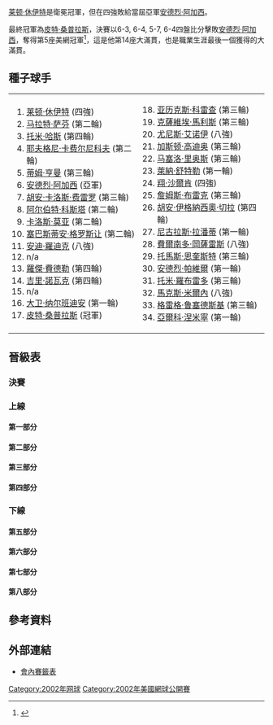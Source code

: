 {{noteTA
|G1=Tennis
|1=zh-hans:轮;zh-hant:圈
|2=zh-hans:半区;zh-hant:半部;
|3=zh-hans:半决赛;zh-hk:準決賽;zh-tw:四強;
|4=zh-hans:半準决赛;zh-hk:半準決賽;zh-tw:八強;
}}

{{GrandSlamEvents|2002|美國網球公開賽|
 | defchamp = {{flagicon|AUS}} [[莱顿·休伊特|莱顿·休伊特]]
 | champ = {{flagicon|USA}} [[皮特·桑普拉斯|皮特·桑普拉斯]]
 | runner = {{flagicon|USA}} [[安德烈·阿加西|安德烈·阿加西]]
 | score = 6–3, 6–4, 5–7, 6–4
}}

{{main|2002年美國網球公開賽}}

[[莱顿·休伊特|莱顿·休伊特]]是衛冕冠軍，但在四強敗給當屆亞軍[[安德烈·阿加西|安德烈·阿加西]]。

最終冠軍為[[皮特·桑普拉斯|皮特·桑普拉斯]]，決賽以6-3, 6-4, 5-7, 6-4四盤比分擊敗[[安德烈·阿加西|安德烈·阿加西]]，奪得第5座美網冠軍<ref>{{Cite web |url=http://www.nytimes.com/2002/09/09/sports/sports-of-the-times-sampras-wins-in-a-duel-fit-for-new-york.html |title=Sports of The Times; Sampras Wins in a Duel Fit for New York - The New York Times<!-- 机器人生成的标题 --> |accessdate=2010-02-09 |archive-date=2015-05-27 |archive-url=https://web.archive.org/web/20150527204824/http://www.nytimes.com/2002/09/09/sports/sports-of-the-times-sampras-wins-in-a-duel-fit-for-new-york.html |dead-url=no }}</ref>，這是他第14座大滿貫，也是職業生涯最後一個獲得的大滿貫。
		
==種子球手==
{|
|valign=top|
<ol>
<li> {{flagicon|AUS}} [[莱顿·休伊特|莱顿·休伊特]] (四強)</li>
<li> {{flagicon|RUS}} [[马拉特·萨芬|马拉特·萨芬]] (第二輪)</li>
<li> {{flagicon|DEU}} [[托米·哈斯|托米·哈斯]] (第四輪)</li>
<li> {{flagicon|RUS}} [[耶夫格尼·卡费尔尼科夫|耶夫格尼·卡费尔尼科夫]] (第二輪)</li>
<li> {{flagicon|GBR}} [[蒂姆·亨曼|蒂姆·亨曼]] (第三輪)</li>
<li> {{flagicon|USA}} [[安德烈·阿加西|安德烈·阿加西]] (亞軍)</li>
<li> {{flagicon|ESP}} [[胡安·卡洛斯·费雷罗|胡安·卡洛斯·费雷罗]] (第三輪)</li>
<li> {{flagicon|ESP}} [[阿尔伯特·科斯塔|阿尔伯特·科斯塔]] (第二輪)</li>
<li> {{flagicon|ESP}} [[卡洛斯·莫亚|卡洛斯·莫亚]] (第二輪)</li>
<li> {{flagicon|FRA}} [[塞巴斯蒂安·格罗斯让|塞巴斯蒂安·格罗斯让]] (第二輪)</li>
<li> {{flagicon|USA}} [[安迪·羅迪克|安迪·羅迪克]] (八強)</li>
<li> n/a </li>
<li> {{flagicon|CHE}} [[羅傑·費德勒|羅傑·費德勒]] (第四輪)</li>
<li> {{flagicon|CZE}} [[吉里·諾瓦克|吉里·諾瓦克]] (第四輪)</li>
<li> n/a </li>
<li> {{flagicon|ARG}} [[大卫·纳尔班迪安|大卫·纳尔班迪安]] (第一輪)</li>
<li> {{flagicon|USA}} [[皮特·桑普拉斯|皮特·桑普拉斯]] (冠軍)</li>
</ol>
|valign=top|
<ol start=18>
<li> {{flagicon|ESP}} [[亚历克斯·科雷查|亚历克斯·科雷查]] (第三輪)</li>
<li> {{flagicon|BEL}} [[克薩維埃·馬利斯|克薩維埃·馬利斯]] (第三輪)</li>
<li> {{flagicon|MAR}} [[尤尼斯·艾诺伊|尤尼斯·艾诺伊]] (八強)</li>
<li> {{flagicon|ARG}} [[加斯顿·高迪奥|加斯顿·高迪奥]] (第三輪)</li>
<li> {{flagicon|CHL}} [[马塞洛·里奥斯|马塞洛·里奥斯]] (第三輪)</li>
<li> {{flagicon|DEU}} [[萊納·舒特勒|萊納·舒特勒]] (第一輪)</li>
<li> {{flagicon|NLD}} [[翔·沙爾肯|翔·沙爾肯]] (四強)</li>
<li> {{flagicon|USA}} [[詹姆斯·布雷克|詹姆斯·布雷克]] (第三輪)</li>
<li> {{flagicon|ARG}} [[胡安·伊格納西奧·切拉|胡安·伊格納西奧·切拉]] (第四輪)</li>
<li> {{flagicon|ECU}} [[尼古拉斯·拉潘蒂|尼古拉斯·拉潘蒂]] (第一輪)</li>
<li> {{flagicon|CHL}} [[費爾南多·岡薩雷斯|費爾南多·岡薩雷斯]] (八強)</li>
<li> {{flagicon|SWE}} [[托馬斯·恩奎斯特|托馬斯·恩奎斯特]] (第三輪)</li>
<li> {{flagicon|ROU}} [[安德烈·帕維爾|安德烈·帕維爾]] (第一輪)</li>
<li> {{flagicon|ESP}} [[托米·羅布雷多|托米·羅布雷多]] (第三輪)</li>
<li> {{flagicon|BLR}} [[馬克斯·米爾內|馬克斯·米爾內]] (八強)</li>
<li> {{flagicon|GBR}} [[格雷格·鲁塞德斯基|格雷格·鲁塞德斯基]] (第三輪)</li>
<li> {{flagicon|FIN}} [[亞爾科·涅米寧|亞爾科·涅米寧]] (第一輪)</li>
</ol>
|}

== 晉級表 ==
{{Draw key}}
=== 決賽 ===
{{8TeamBracket-Tennis5
| RD1=八強
| RD2=四強
| RD3=決賽
| team-width=160
| RD3-team1={{flagicon|USA}} [[安德烈·阿加西|阿加西]]
| RD3-seed1=6
| RD3-team2={{flagicon|USA}} '''[[皮特·桑普拉斯|桑普拉斯]]'''
| RD3-seed2=17
| RD3-score1-1=3
| RD3-score2-1='''6'''
| RD3-score1-2=4
| RD3-score2-2='''6'''
| RD3-score1-3='''7'''
| RD3-score2-3=5
| RD3-score1-4=4
| RD3-score2-4='''6'''
| RD2-team1={{flagicon|AUS}} [[莱顿·休伊特|休伊特]]
| RD2-seed1=1
| RD2-team2={{flagicon|USA}} '''[[安德烈·阿加西|阿加西]]'''
| RD2-seed2=6
| RD2-score1-1=4
| RD2-score2-1='''6'''
| RD2-score1-2=6<sup>5</sup>
| RD2-score2-2='''7<sup>7</sup>'''
| RD2-score1-3='''7<sup>7</sup>'''
| RD2-score2-3=6<sup>1</sup>
| RD2-score1-4=2
| RD2-score2-4='''6'''
| RD2-team3={{flagicon|USA}} '''[[皮特·桑普拉斯|桑普拉斯]]'''
| RD2-seed3=17
| RD2-team4={{flagicon|NLD}} [[翔·沙爾肯|沙爾肯]]
| RD2-seed4=24
| RD2-score3-1='''7<sup>8</sup>'''
| RD2-score4-1=6<sup>6</sup>
| RD2-score3-2='''7<sup>7</sup>'''
| RD2-score4-2=6<sup>4</sup>
| RD2-score3-3='''6'''
| RD2-score4-3=2
| RD1-team1={{flagicon|AUS}} '''[[莱顿·休伊特|休伊特]]'''
| RD1-seed1=1
| RD1-team2={{flagicon|MAR}} [[尤尼斯·艾诺伊|艾诺伊]]
| RD1-seed2=20
| RD1-score1-1='''6'''
| RD1-score2-1=1
| RD1-score1-2='''7<sup>8</sup>'''
| RD1-score2-2=6<sup>6</sup>
| RD1-score1-3=4
| RD1-score2-3='''6'''
| RD1-score1-4='''6'''
| RD1-score2-4=2
| RD1-team3={{flagicon|BLR}} [[馬克斯·米爾內|米爾內]]
| RD1-seed3=32
| RD1-team4={{flagicon|USA}} '''[[安德烈·阿加西|阿加西]]'''
| RD1-seed4=6
| RD1-score3-1='''7<sup>7</sup>'''
| RD1-score4-1=6<sup>5</sup>
| RD1-score3-2=3
| RD1-score4-2='''6'''
| RD1-score3-3=5
| RD1-score4-3='''7'''
| RD1-score3-4=3
| RD1-score4-4='''6'''
| RD1-team5={{flagicon|USA}} [[安迪·羅迪克|羅迪克]]
| RD1-seed5=11
| RD1-team6={{flagicon|USA}} '''[[皮特·桑普拉斯|桑普拉斯]]'''
| RD1-seed6=17
| RD1-score5-1=3
| RD1-score6-1='''6'''
| RD1-score5-2=2
| RD1-score6-2='''6'''
| RD1-score5-3=4
| RD1-score6-3='''6'''
| RD1-team7={{flagicon|CHL}} [[費爾南多·岡薩雷斯|岡薩雷斯]]
| RD1-seed7=28
| RD1-team8={{flagicon|NLD}} '''[[翔·沙爾肯|沙爾肯]]'''
| RD1-seed8=24
| RD1-score7-1='''7<sup>7</sup>'''
| RD1-score8-1=6<sup>5</sup>
| RD1-score7-2=3
| RD1-score8-2='''6'''
| RD1-score7-3=3
| RD1-score8-3='''6'''
| RD1-score7-4='''7<sup>7</sup>'''
| RD1-score8-4=6<sup>5</sup>
| RD1-score7-5=6<sup>2</sup>
| RD1-score8-5='''7<sup>7</sup>'''
}}
=== 上線 ===
==== 第一部分 ====
{{16TeamBracket-Compact-Tennis5
| RD1=第一輪
| RD2=第二輪
| RD3=第三輪
| RD4=第四輪
| RD4-team01={{flagicon|AUS}} '''[[莱顿·休伊特|休伊特]]'''
| RD4-seed01=1
| RD4-team02={{flagicon|CZE}} [[吉里·諾瓦克|諾瓦克]]
| RD4-seed02=14
| RD4-score01-1='''6'''
| RD4-score02-1=4
| RD4-score01-2='''6'''
| RD4-score02-2=2
| RD4-score01-3='''7'''
| RD4-score02-3=5
| RD3-team01={{flagicon|AUS}} '''[[莱顿·休伊特|休伊特]]'''
| RD3-seed01=1
| RD3-team02={{flagicon|USA}} [[詹姆斯·布雷克|布雷克]]
| RD3-seed02=25
| RD3-score01-1=6<sup>5</sup>
| RD3-score02-1='''7<sup>7</sup>'''
| RD3-score01-2='''6'''
| RD3-score02-2=3
| RD3-score01-3='''6'''
| RD3-score02-3=4
| RD3-score01-4=3
| RD3-score02-4='''6'''
| RD3-score01-5='''6'''
| RD3-score02-5=3
| RD3-team03={{flagicon|CHL}} [[马塞洛·里奥斯|里奥斯]]
| RD3-seed03=22
| RD3-team04={{flagicon|CZE}} '''[[吉里·諾瓦克|諾瓦克]]'''
| RD3-seed04=14
| RD3-score03-1=3
| RD3-score04-1='''6'''
| RD3-score03-2=3
| RD3-score04-2='''6'''
| RD3-score03-3=r
| RD2-team01={{flagicon|AUS}} '''[[莱顿·休伊特|休伊特]]'''
| RD2-seed01=1
| RD2-team02={{flagicon|ISR}} [[Noam_Okun|Okun]]
| RD2-seed02=Q
| RD2-score01-1='''7<sup>9</sup>'''
| RD2-score02-1=6<sup>7</sup>
| RD2-score01-2='''6'''
| RD2-score02-2=4
| RD2-score01-3='''6'''
| RD2-score02-3=1
| RD2-team03={{flagicon|RUS}} [[尼古莱·达维登科|达维登科]]
| RD2-seed03=
| RD2-team04={{flagicon|USA}} '''[[詹姆斯·布雷克|布雷克]]'''
| RD2-seed04=25
| RD2-score03-1=3
| RD2-score04-1='''6'''
| RD2-score03-2='''6'''
| RD2-score04-2=4
| RD2-score03-3=1
| RD2-score04-3='''6'''
| RD2-score03-4=3
| RD2-score04-4='''6'''
| RD2-team05={{flagicon|CHL}} '''[[马塞洛·里奥斯|里奥斯]]'''
| RD2-seed05=22
| RD2-team06={{flagicon|SWE}} [[羅賓·索德靈|索德靈]]
| RD2-seed06=Q
| RD2-score05-1='''6'''
| RD2-score06-1=4
| RD2-score05-2=3
| RD2-score06-2='''6'''
| RD2-score05-3='''6'''
| RD2-score06-3=3
| RD2-score05-4='''6'''
| RD2-score06-4=3
| RD2-team07={{flagicon|NLD}} [[John_van_Lottum|van Lottum]]
| RD2-seed07=Q
| RD2-team08={{flagicon|CZE}} '''[[吉里·諾瓦克|諾瓦克]]'''
| RD2-seed08=14
| RD2-score07-1=4
| RD2-score08-1='''6'''
| RD2-score07-2=6<sup>3</sup>
| RD2-score08-2='''7<sup>7</sup>'''
| RD2-score07-3=1
| RD2-score08-3='''6'''
| RD1-team01={{flagicon|AUS}} '''[[莱顿·休伊特|休伊特]]'''
| RD1-seed01=1
| RD1-team02={{flagicon|FRA}} [[Nicolas_Coutelot|Coutelot]]
| RD1-seed02=
| RD1-score01-1='''6'''
| RD1-score02-1=2
| RD1-score01-2='''6'''
| RD1-score02-2=3
| RD1-score01-3='''6'''
| RD1-score02-3=3
| RD1-team03={{flagicon|RUS}} [[伊戈爾·昆尼辛|昆尼辛]]
| RD1-seed03=Q
| RD1-team04={{flagicon|ISR}} '''[[Noam_Okun|Okun]]'''
| RD1-seed04=Q
| RD1-score03-1='''7<sup>7</sup>'''
| RD1-score04-1=6<sup>4</sup>
| RD1-score03-2=4
| RD1-score04-2='''6'''
| RD1-score03-3=4
| RD1-score04-3='''6'''
| RD1-score03-4=3
| RD1-score04-4='''6'''
| RD1-team05={{flagicon|RUS}} '''[[尼古莱·达维登科|达维登科]]'''
| RD1-seed05=
| RD1-team06={{flagicon|BGR}} [[Radoslav_Lukaev|Lukaev]]
| RD1-seed06=Q
| RD1-score05-1='''6'''
| RD1-score06-1=4
| RD1-score05-2=1
| RD1-score06-2='''6'''
| RD1-score05-3='''6'''
| RD1-score06-3=4
| RD1-score05-4='''6'''
| RD1-score06-4=4
| RD1-team07={{flagicon|USA}} [[Brian_Vahaly|Vahaly]]
| RD1-seed07=WC
| RD1-team08={{flagicon|USA}} '''[[詹姆斯·布雷克|布雷克]]'''
| RD1-seed08=25
| RD1-score07-1='''7<sup>7</sup>'''
| RD1-score08-1=6<sup>3</sup>
| RD1-score07-2=3
| RD1-score08-2='''6'''
| RD1-score07-3=3
| RD1-score08-3='''6'''
| RD1-score07-4=6<sup>5</sup>
| RD1-score08-4='''7<sup>7</sup>'''
| RD1-team09={{flagicon|CHL}} '''[[马塞洛·里奥斯|里奥斯]]'''
| RD1-seed09=22
| RD1-team10={{flagicon|SWE}} [[約納斯·比約克曼|比約克曼]]
| RD1-seed10=
| RD1-score09-1=1
| RD1-score10-1='''6'''
| RD1-score09-2='''6'''
| RD1-score10-2=2
| RD1-score09-3='''6'''
| RD1-score10-3=4
| RD1-score09-4='''6'''
| RD1-score10-4=1
| RD1-team11={{flagicon|DEU}} [[Lars_Burgsmüller|Burgsmüller]]
| RD1-seed11=LL
| RD1-team12={{flagicon|SWE}} '''[[羅賓·索德靈|索德靈]]'''
| RD1-seed12=Q
| RD1-score11-1=6<sup>7</sup>
| RD1-score12-1='''7<sup>9</sup>'''
| RD1-score11-2=0
| RD1-score12-2='''6'''
| RD1-score11-3=4
| RD1-score12-3='''6'''
| RD1-team13={{flagicon|PER}} [[路易斯·奧爾納|奧爾納]]
| RD1-seed13=
| RD1-team14={{flagicon|NLD}} '''[[John_van_Lottum|van Lottum]]'''
| RD1-seed14=Q
| RD1-score13-1=4
| RD1-score14-1='''6'''
| RD1-score13-2=6<sup>3</sup>
| RD1-score14-2='''7<sup>7</sup>'''
| RD1-score13-3='''6'''
| RD1-score14-3=4
| RD1-score13-4=4
| RD1-score14-4='''6'''
| RD1-team15={{flagicon|NLD}} [[理查德·克拉吉塞克|克拉吉塞克]]
| RD1-seed15=
| RD1-team16={{flagicon|CZE}} '''[[吉里·諾瓦克|諾瓦克]]'''
| RD1-seed16=14
| RD1-score15-1=1
| RD1-score16-1='''6'''
| RD1-score15-2=4
| RD1-score16-2='''5'''
| RD1-score15-3=r
}}

==== 第二部分 ====
{{16TeamBracket-Compact-Tennis5
| RD1=第一輪
| RD2=第二輪
| RD3=第三輪
| RD4=第四輪
| RD4-team01={{flagicon|MAR}} '''[[尤尼斯·艾诺伊|艾诺伊]]'''
| RD4-seed01=20
| RD4-team02={{flagicon|RSA}} [[韋恩·費雷拉|費雷拉]]
| RD4-seed02=
| RD4-score01-1=3
| RD4-score02-1='''6'''
| RD4-score01-2='''7'''
| RD4-score02-2=5
| RD4-score01-3='''7'''
| RD4-score02-3=5
| RD4-score01-4='''7<sup>7</sup>'''
| RD4-score02-4=6<sup>3</sup>
| RD3-team01={{flagicon|ESP}} [[Fernando_Vicente|Vicente]]
| RD3-seed01=
| RD3-team02={{flagicon|MAR}} '''[[尤尼斯·艾诺伊|艾诺伊]]'''
| RD3-seed02=20
| RD3-score01-1=2
| RD3-score02-1='''6'''
| RD3-score01-2='''6'''
| RD3-score02-2=2
| RD3-score01-3=1
| RD3-score02-3='''6'''
| RD3-score01-4=2
| RD3-score02-4='''6'''
| RD3-team03={{flagicon|ESP}} [[托米·羅布雷多|羅布雷多]]
| RD3-seed03=31
| RD3-team04={{flagicon|RSA}} '''[[韋恩·費雷拉|費雷拉]]'''
| RD3-seed04=
| RD3-score03-1=1
| RD3-score04-1='''6'''
| RD3-score03-2=2
| RD3-score04-2='''6'''
| RD3-score03-3=5
| RD3-score04-3='''7'''
| RD2-team01={{flagicon|ESP}} '''[[Fernando_Vicente|Vicente]]'''
| RD2-seed01=
| RD2-team02={{flagicon|USA}} [[马尔迪·菲什|菲什]]
| RD2-seed02=WC
| RD2-score01-1='''7'''
| RD2-score02-1=5
| RD2-score01-2='''7<sup>7</sup>'''
| RD2-score02-2=6<sup>4</sup>
| RD2-score01-3='''6'''
| RD2-score02-3=1
| RD2-team03={{flagicon|MAR}} [[希沙姆·阿拉齊|阿拉齊]]
| RD2-seed03=
| RD2-team04={{flagicon|MAR}} '''[[尤尼斯·艾诺伊|艾诺伊]]'''
| RD2-seed04=20
| RD2-score03-1=3
| RD2-score04-1='''6'''
| RD2-score03-2=4
| RD2-score04-2='''6'''
| RD2-score03-3=0
| RD2-score04-3='''2'''
| RD2-score03-4=r
| RD2-team05={{flagicon|ESP}} '''[[托米·羅布雷多|羅布雷多]]'''
| RD2-seed05=31
| RD2-team06={{flagicon|BRA}} [[費爾南多·梅利傑尼|梅利傑尼]]
| RD2-seed06=
| RD2-score05-1=4
| RD2-score06-1='''6'''
| RD2-score05-2='''6'''
| RD2-score06-2=3
| RD2-score05-3='''6'''
| RD2-score06-3=3
| RD2-score05-4=4
| RD2-score06-4='''6'''
| RD2-score05-5='''6'''
| RD2-score06-5=2
| RD2-team07={{flagicon|RSA}} '''[[韋恩·費雷拉|費雷拉]]'''
| RD2-seed07=
| RD2-team08={{flagicon|ESP}} [[阿尔伯特·科斯塔|科斯塔]]
| RD2-seed08=8
| RD2-score07-1=1
| RD2-score08-1='''6'''
| RD2-score07-2=6<sup>10</sup>
| RD2-score08-2='''7<sup>12</sup>'''
| RD2-score07-3='''6'''
| RD2-score08-3=4
| RD2-score07-4='''7'''
| RD2-score08-4=5
| RD2-score07-5='''6'''
| RD2-score08-5=4
| RD1-team01={{flagicon|FIN}} [[亞爾科·涅米寧|涅米寧]]
| RD1-seed01=34
| RD1-team02={{flagicon|ESP}} '''[[Fernando_Vicente|Vicente]]'''
| RD1-seed02=
| RD1-score01-1='''6'''
| RD1-score02-1=1
| RD1-score01-2=3
| RD1-score02-2='''6'''
| RD1-score01-3=0
| RD1-score02-3='''6'''
| RD1-score01-4=2
| RD1-score02-4='''6'''
| RD1-team03={{flagicon|KOR}} [[李亨澤|李]]
| RD1-seed03=
| RD1-team04={{flagicon|USA}} '''[[马尔迪·菲什|菲什]]'''
| RD1-seed04=WC
| RD1-score03-1=6<sup>6</sup>
| RD1-score04-1='''7<sup>8</sup>'''
| RD1-score03-2='''6'''
| RD1-score04-2=4
| RD1-score03-3=3
| RD1-score04-3='''6'''
| RD1-score03-4=3
| RD1-score04-4='''6'''
| RD1-team05={{flagicon|BEL}} [[奧利維埃·羅庫斯|O 羅庫斯]]
| RD1-seed05=
| RD1-team06={{flagicon|MAR}} '''[[希沙姆·阿拉齊|阿拉齊]]'''
| RD1-seed06=
| RD1-score05-1=2
| RD1-score06-1='''6'''
| RD1-score05-2=2
| RD1-score06-2='''6'''
| RD1-score05-3=4
| RD1-score06-3='''6'''
| RD1-team07={{flagicon|USA}} [[Jeff_Morrison|Morrison]]
| RD1-seed07=
| RD1-team08={{flagicon|MAR}} '''[[尤尼斯·艾诺伊|艾诺伊]]'''
| RD1-seed08=20
| RD1-score07-1='''7<sup>8</sup>'''
| RD1-score08-1=6<sup>6</sup>
| RD1-score07-2=3
| RD1-score08-2='''6'''
| RD1-score07-3=2
| RD1-score08-3='''6'''
| RD1-score07-4=5
| RD1-score08-4='''7'''
| RD1-team09={{flagicon|ESP}} '''[[托米·羅布雷多|羅布雷多]]'''
| RD1-seed09=31
| RD1-team10={{flagicon|ARG}} [[馬里亞諾·薩巴萊塔|薩巴萊塔]]
| RD1-seed10=
| RD1-score09-1='''6'''
| RD1-score10-1=2
| RD1-score09-2=6<sup>3</sup>
| RD1-score10-2='''7<sup>7</sup>'''
| RD1-score09-3='''7'''
| RD1-score10-3=5
| RD1-score09-4=4
| RD1-score10-4='''6'''
| RD1-score09-5='''7<sup>7</sup>'''
| RD1-score10-5=6<sup>5</sup>
| RD1-team11={{flagicon|ARG}} [[阿古斯丁·卡萊里|卡萊里]]
| RD1-seed11=
| RD1-team12={{flagicon|BRA}} '''[[費爾南多·梅利傑尼|梅利傑尼]]'''
| RD1-seed12=
| RD1-score11-1='''6'''
| RD1-score12-1=3
| RD1-score11-2=6<sup>5</sup>
| RD1-score12-2='''7<sup>7</sup>'''
| RD1-score11-3=4
| RD1-score12-3='''6'''
| RD1-score11-4=3
| RD1-score12-4='''6'''
| RD1-team13={{flagicon|CZE}} [[Jan_Vacek|Vacek]]
| RD1-seed13=
| RD1-team14={{flagicon|ZAF}} '''[[韋恩·費雷拉|費雷拉]]'''
| RD1-seed14=
| RD1-score13-1=3
| RD1-score14-1='''6'''
| RD1-score13-2=4
| RD1-score14-2='''6'''
| RD1-score13-3=5
| RD1-score14-3='''7'''
| RD1-team15={{flagicon|SWE}} [[马格努斯·诺曼|诺曼]]
| RD1-seed15=
| RD1-team16={{flagicon|ESP}} '''[[阿尔伯特·科斯塔|科斯塔]]'''
| RD1-seed16=8
| RD1-score15-1=2
| RD1-score16-1='''6'''
| RD1-score15-2=4
| RD1-score16-2='''6'''
| RD1-score15-3='''6'''
| RD1-score16-3=3
| RD1-score15-4=3
| RD1-score16-4='''6'''
}}
==== 第三部分 ====
{{16TeamBracket-Compact-Tennis5
| RD1=第一輪
| RD2=第二輪
| RD3=第三輪
| RD4=第四輪
| RD4-team01={{flagicon|BLR}} '''[[馬克斯·米爾內|米爾內]]'''
| RD4-seed01=32
| RD4-team02={{flagicon|SUI}} [[羅傑·費德勒|費德勒]]
| RD4-seed02=13
| RD4-score01-1='''6'''
| RD4-score02-1=3
| RD4-score01-2='''7<sup>7</sup>'''
| RD4-score02-2=6<sup>5</sup>
| RD4-score01-3='''6'''
| RD4-score02-3=4
| RD3-team01={{flagicon|SVK}} [[多米尼克·赫巴蒂|赫巴蒂]]
| RD3-seed01=
| RD3-team02={{flagicon|BLR}} '''[[馬克斯·米爾內|米爾內]]'''
| RD3-seed02=32
| RD3-score01-1=6<sup>5</sup>
| RD3-score02-1='''7<sup>7</sup>'''
| RD3-score01-2='''6'''
| RD3-score02-2=2
| RD3-score01-3=4
| RD3-score02-3='''6'''
| RD3-score01-4=4
| RD3-score02-4='''6'''
| RD3-team03={{flagicon|BEL}}  [[克薩維埃·馬利斯|馬利斯]]
| RD3-seed03=19
| RD3-team04={{flagicon|SUI}} '''[[羅傑·費德勒|費德勒]]'''
| RD3-seed04=13
| RD3-score03-1='''6'''
| RD3-score04-1=4
| RD3-score03-2=3
| RD3-score04-2='''6'''
| RD3-score03-3=4
| RD3-score04-3='''6'''
| RD3-score03-4=4
| RD3-score04-4='''6'''
| RD2-team01={{flagicon|RUS}} [[耶夫格尼·卡费尔尼科夫|卡费尔尼科夫]]
| RD2-seed01=4
| RD2-team02={{flagicon|SVK}} '''[[多米尼克·赫巴蒂|赫巴蒂]]'''
| RD2-seed02=
| RD2-score01-1=3
| RD2-score02-1='''6'''
| RD2-score01-2=1
| RD2-score02-2='''6'''
| RD2-score01-3=1
| RD2-score02-3='''6'''
| RD2-team03={{flagicon|FRA}} [[Antony_Dupuis|Dupuis]]
| RD2-seed03=
| RD2-team04={{flagicon|BLR}} '''[[馬克斯·米爾內|米爾內]]'''
| RD2-seed04=32
| RD2-score03-1=4
| RD2-score04-1='''6'''
| RD2-score03-2=3
| RD2-score04-2='''6'''
| RD2-score03-3='''6'''
| RD2-score04-3=3
| RD2-score03-4=2
| RD2-score04-4='''6'''
| RD2-team05={{flagicon|BEL}} '''[[克薩維埃·馬利斯|馬利斯]]'''
| RD2-seed05=19
| RD2-team06={{flagicon|USA}} [[文斯·斯佩迪亞|斯佩迪亞]]
| RD2-seed06=
| RD2-score05-1='''6'''
| RD2-score06-1=4
| RD2-score05-2=4
| RD2-score06-2='''6'''
| RD2-score05-3='''6'''
| RD2-score06-3=2
| RD2-score05-4='''6'''
| RD2-score06-4=2
| RD2-team07={{flagicon|USA}} [[張德培|張]]
| RD2-seed07=
| RD2-team08={{flagicon|SUI}} '''[[羅傑·費德勒|費德勒]]'''
| RD2-seed08=13
| RD2-score07-1=3
| RD2-score08-1='''6'''
| RD2-score07-2=1
| RD2-score08-2='''6'''
| RD2-score07-3=3
| RD2-score08-3='''6'''
| RD1-team01={{flagicon|RUS}} '''[[耶夫格尼·卡费尔尼科夫|卡费尔尼科夫]]'''
| RD1-seed01=4
| RD1-team02={{flagicon|ITA}} [[戴維德·桑吉內蒂|桑吉內蒂]]
| RD1-seed02=
| RD1-score01-1='''6'''
| RD1-score02-1=2
| RD1-score01-2='''7'''
| RD1-score02-2=5
| RD1-score01-3=3
| RD1-score02-3='''6'''
| RD1-score01-4='''6'''
| RD1-score02-4=4
| RD1-team03={{flagicon|HRV}} [[馬里奧·安契奇|安契奇]]
| RD1-seed03=LL
| RD1-team04={{flagicon|SVK}} '''[[多米尼克·赫巴蒂|赫巴蒂]]'''
| RD1-seed04=
| RD1-score03-1='''6'''
| RD1-score04-1=4
| RD1-score03-2=3
| RD1-score04-2='''6'''
| RD1-score03-3=6<sup>3</sup>
| RD1-score04-3='''7<sup>7</sup>'''
| RD1-score03-4='''7'''
| RD1-score04-4=5
| RD1-score03-5=2
| RD1-score04-5='''3'''
| RD1-score03-6=r
| RD1-team05={{flagicon|ITA}} [[Andrea_Gaudenzi|Gaudenzi]]
| RD1-seed05=
| RD1-team06={{flagicon|FRA}} '''[[Antony_Dupuis|Dupuis]]'''
| RD1-seed06=
| RD1-score05-1=3
| RD1-score06-1='''6'''
| RD1-score05-2=3
| RD1-score06-2='''6'''
| RD1-score05-3=2
| RD1-score06-3='''4'''
| RD1-score05-4=r
| RD1-team07={{flagicon|HUN}} [[Attila_Savolt|Savolt]]
| RD1-seed07=
| RD1-team08={{flagicon|BLR}} '''[[馬克斯·米爾內|米爾內]]'''
| RD1-seed08=32
| RD1-score07-1=6<sup>4</sup>
| RD1-score08-1='''7<sup>7</sup>'''
| RD1-score07-2=5
| RD1-score08-2='''7'''
| RD1-score07-3='''1'''
| RD1-score08-3=0
| RD1-score07-4=r
| RD1-team09={{flagicon|BEL}} '''[[克薩維埃·馬利斯|馬利斯]]'''
| RD1-seed09=19
| RD1-team10={{flagicon|ESP}} [[阿爾伯特·蒙塔涅斯|蒙塔涅斯]]
| RD1-seed10=
| RD1-score09-1='''7'''
| RD1-score10-1=5
| RD1-score09-2='''6'''
| RD1-score10-2=2
| RD1-score09-3='''6'''
| RD1-score10-3=2
| RD1-team11={{flagicon|FRA}} [[Jerome_Golmard|Golmard]]
| RD1-seed11=
| RD1-team12={{flagicon|USA}} '''[[文斯·斯佩迪亞|斯佩迪亞]]'''
| RD1-seed12=
| RD1-score11-1='''6'''
| RD1-score12-1=4
| RD1-score11-2='''6'''
| RD1-score12-2=2
| RD1-score11-3=1
| RD1-score12-3='''6'''
| RD1-score11-4=3
| RD1-score12-4='''6'''
| RD1-score11-5=2
| RD1-score12-5='''6'''
| RD1-team13={{flagicon|USA}} '''[[張德培|張]]'''
| RD1-seed13=
| RD1-team14={{flagicon|ESP}} [[Francisco_Clavet|Clavet]]
| RD1-seed14=
| RD1-score13-1='''7<sup>8</sup>'''
| RD1-score14-1=6<sup>6</sup>
| RD1-score13-2=3
| RD1-score14-2='''6'''
| RD1-score13-3='''6'''
| RD1-score14-3=4
| RD1-score13-4='''7<sup>7</sup>'''
| RD1-score14-4=6<sup>3</sup>
| RD1-team15={{flagicon|CZE}} [[Jiří_Vaněk_(tennis_player)|Vaněk]]
| RD1-seed15=
| RD1-team16={{flagicon|CHE}} '''[[羅傑·費德勒|費德勒]]'''
| RD1-seed16=13
| RD1-score15-1=1
| RD1-score16-1='''6'''
| RD1-score15-2=3
| RD1-score16-2='''6'''
| RD1-score15-3='''6'''
| RD1-score16-3=4
| RD1-score15-4=5
| RD1-score16-4='''7'''
}}
==== 第四部分 ====
{{16TeamBracket-Compact-Tennis5
| RD1=第一輪
| RD2=第二輪
| RD3=第三輪
| RD4=第四輪
| RD4-team01={{flagicon|USA}} [[简-迈克尔·甘比尔|甘比尔]]
| RD4-seed01=
| RD4-team02={{flagicon|USA}} '''[[安德烈·阿加西|阿加西]]'''
| RD4-seed02=6
| RD4-score01-1=2
| RD4-score02-1='''6'''
| RD4-score01-2=3
| RD4-score02-2='''6'''
| RD4-score01-3=3
| RD4-score02-3='''6'''
| RD3-team01={{flagicon|USA}} '''[[简-迈克尔·甘比尔|甘比尔]]'''
| RD3-seed01=
| RD3-team02={{flagicon|ARG}} [[加斯顿·高迪奥|高迪奥]]
| RD3-seed02=21
| RD3-score01-1='''6'''
| RD3-score02-1=0
| RD3-score01-2='''6'''
| RD3-score02-2=2
| RD3-score01-3='''6'''
| RD3-score02-3=0
| RD3-team03={{flagicon|PAR}} [[Ramon_Delgado|Delgado]]
| RD3-seed03=
| RD3-team04={{flagicon|USA}} '''[[安德烈·阿加西|阿加西]]'''
| RD3-seed04=6
| RD3-score03-1=2
| RD3-score04-1='''6'''
| RD3-score03-2=1
| RD3-score04-2='''6'''
| RD3-score03-3=2
| RD3-score04-3='''6'''
| RD2-team01={{flagicon|ESP}} [[卡洛斯·莫亚|莫亚]]
| RD2-seed01=9
| RD2-team02={{flagicon|USA}} '''[[简-迈克尔·甘比尔|甘比尔]]'''
| RD2-seed02=
| RD2-score01-1=3
| RD2-score02-1='''6'''
| RD2-score01-2=3
| RD2-score02-2='''6'''
| RD2-score01-3=1
| RD2-score02-3='''6'''
| RD2-team03={{flagicon|ESP}} [[費利西亞諾·洛佩斯|洛佩斯]]
| RD2-seed03=
| RD2-team04={{flagicon|ARG}} '''[[加斯顿·高迪奥|高迪奥]]'''
| RD2-seed04=21
| RD2-score03-1=2
| RD2-score04-1='''6'''
| RD2-score03-2='''6'''
| RD2-score04-2=3
| RD2-score03-3=4
| RD2-score04-3='''6'''
| RD2-score03-4=3
| RD2-score04-4='''6'''
| RD2-team05={{flagicon|ISR}} [[哈雷爾·利維|利維]]
| RD2-seed05=
| RD2-team06={{flagicon|PAR}} '''[[Ramon_Delgado|Delgado]]'''
| RD2-seed06=
| RD2-score05-1='''6'''
| RD2-score06-1=4
| RD2-score05-2=3
| RD2-score06-2='''6'''
| RD2-score05-3=6<sup>4</sup>
| RD2-score06-3='''7<sup>7</sup>'''
| RD2-score05-4=6<sup>3</sup>
| RD2-score06-4='''7<sup>7</sup>'''
| RD2-team07={{flagicon|USA}} [[賈斯汀·吉梅爾斯托布|吉梅爾斯托布]]
| RD2-seed07=WC
| RD2-team08={{flagicon|USA}} '''[[安德烈·阿加西|阿加西]]'''
| RD2-seed08=6
| RD2-score07-1=0
| RD2-score08-1='''6'''
| RD2-score07-2=1
| RD2-score08-2='''6'''
| RD2-score07-3=1
| RD2-score08-3='''6'''
| RD1-team01={{flagicon|ESP}} '''[[卡洛斯·莫亚|莫亚]]'''
| RD1-seed01=9
| RD1-team02={{flagicon|ROU}} [[Adrian_Voinea|Voinea]]
| RD1-seed02=
| RD1-score01-1=3
| RD1-score02-1='''6'''
| RD1-score01-2='''6'''
| RD1-score02-2=4
| RD1-score01-3='''6'''
| RD1-score02-3=3
| RD1-score01-4='''7<sup>7</sup>'''
| RD1-score02-4=6<sup>4</sup>
| RD1-team03={{flagicon|USA}} '''[[简-迈克尔·甘比尔|甘比尔]]'''
| RD1-seed03=
| RD1-team04={{flagicon|AUT}} [[尤利安·克诺夫莱|克诺夫莱]]
| RD1-seed04=
| RD1-score03-1='''6'''
| RD1-score04-1=1
| RD1-score03-2='''2'''
| RD1-score04-2=1
| RD1-score04-3=r
| RD1-team05={{flagicon|BRA}} [[安德烈·薩|薩]]
| RD1-seed05=
| RD1-team06={{flagicon|ESP}} '''[[費利西亞諾·洛佩斯|洛佩斯]]'''
| RD1-seed06=
| RD1-score05-1=5
| RD1-score06-1='''7'''
| RD1-score05-2=6<sup>1</sup>
| RD1-score06-2='''7<sup>7</sup>'''
| RD1-score05-3=3
| RD1-score06-3='''6'''
| RD1-team07={{flagicon|USA}} [[托德·馬丁|馬丁]]
| RD1-seed07=
| RD1-team08={{flagicon|ARG}} '''[[加斯顿·高迪奥|高迪奥]]'''
| RD1-seed08=21
| RD1-score07-1=2
| RD1-score08-1='''6'''
| RD1-score07-2=3
| RD1-score08-2='''6'''
| RD1-score07-3='''6'''
| RD1-score08-3=0
| RD1-score07-4=5
| RD1-score08-4='''7'''
| RD1-team09={{flagicon|ROU}} [[安德烈·帕維爾|帕維爾]]
| RD1-seed09=30
| RD1-team10={{flagicon|ISR}} '''[[哈雷爾·利維|利維]]'''
| RD1-seed10=
| RD1-score09-1='''6'''
| RD1-score10-1=1
| RD1-score09-2=6<sup>7</sup>
| RD1-score10-2='''7<sup>9</sup>'''
| RD1-score09-3='''6'''
| RD1-score10-3=4
| RD1-score09-4=3
| RD1-score10-4='''6'''
| RD1-score09-5=4
| RD1-score10-5='''6'''
| RD1-team11={{flagicon|USA}} [[Alex_Bogomolov_Jr.|Bogomolov Jr.]]
| RD1-seed11=WC
| RD1-team12={{flagicon|PRY}} '''[[Ramon_Delgado|Delgado]]'''
| RD1-seed12=
| RD1-score11-1=3
| RD1-score12-1='''6'''
| RD1-score11-2='''7<sup>8</sup>'''
| RD1-score12-2=6<sup>6</sup>
| RD1-score11-3='''6'''
| RD1-score12-3=0
| RD1-score11-4=4
| RD1-score12-4='''6'''
| RD1-score11-5=5
| RD1-score12-5='''7'''
| RD1-team13={{flagicon|USA}} '''[[賈斯汀·吉梅爾斯托布|吉梅爾斯托布]]'''
| RD1-seed13=WC
| RD1-team14={{flagicon|NLD}} [[Edwin_Kempes|Kempes]]
| RD1-seed14=Q
| RD1-score13-1='''6'''
| RD1-score14-1=4
| RD1-score13-2=3
| RD1-score14-2='''6'''
| RD1-score13-3='''6'''
| RD1-score14-3=3
| RD1-score13-4=6<sup>4</sup>
| RD1-score14-4='''7<sup>7</sup>'''
| RD1-score13-5='''6'''
| RD1-score14-5=3
| RD1-team15={{flagicon|USA}} [[羅比·吉內普里|吉內普里]]
| RD1-seed15=
| RD1-team16={{flagicon|USA}} '''[[安德烈·阿加西|阿加西]]'''
| RD1-seed16=6
| RD1-score15-1=3
| RD1-score16-1='''6'''
| RD1-score15-2=3
| RD1-score16-2='''6'''
| RD1-score15-3=3
| RD1-score16-3='''6'''
}}
===下線===
==== 第五部分 ====
{{16TeamBracket-Compact-Tennis5
| RD1=第一輪
| RD2=第二輪
| RD3=第三輪
| RD4=第四輪
| RD4-team01={{flagicon|ARG}} [[胡安·伊格納西奧·切拉|切拉]]
| RD4-seed01=26
| RD4-team02={{flagicon|USA}} '''[[安迪·羅迪克|羅迪克]]'''
| RD4-seed02=11
| RD4-score01-1='''7'''
| RD4-score02-1=5
| RD4-score01-2=4
| RD4-score02-2='''6'''
| RD4-score01-3=4
| RD4-score02-3='''6'''
| RD4-score01-4=4
| RD4-score02-4='''6'''
| RD3-team01={{flagicon|GBR}} [[蒂姆·亨曼|亨曼]]
| RD3-seed01=5
| RD3-team02={{flagicon|ARG}} '''[[胡安·伊格納西奧·切拉|切拉]]'''
| RD3-seed02=26
| RD3-score01-1=3
| RD3-score02-1='''6'''
| RD3-score01-2=3
| RD3-score02-2='''6'''
| RD3-score01-3=2
| RD3-score02-3='''6'''
| RD3-team03={{flagicon|ESP}} [[亚历克斯·科雷查|科雷查]]
| RD3-seed03=18
| RD3-team04={{flagicon|USA}} '''[[安迪·羅迪克|羅迪克]]'''
| RD3-seed04=11
| RD3-score03-1=4
| RD3-score04-1='''6'''
| RD3-score03-2=1
| RD3-score04-2='''6'''
| RD3-score03-3=6<sup>6</sup>
| RD3-score04-3='''7<sup>8</sup>'''
| RD2-team01={{flagicon|GBR}} '''[[蒂姆·亨曼|亨曼]]'''
| RD2-seed01=5
| RD2-team02={{flagicon|BEL}} [[迪克·諾曼|諾曼]]
| RD2-seed02=Q
| RD2-score01-1='''6'''
| RD2-score02-1=3
| RD2-score01-2='''6'''
| RD2-score02-2=4
| RD2-score01-3='''7'''
| RD2-score02-3=5
| RD2-team03={{flagicon|FRA}} [[米夏埃尔·洛德拉|洛德拉]]
| RD2-seed03=
| RD2-team04={{flagicon|ARG}} '''[[胡安·伊格納西奧·切拉|切拉]]'''
| RD2-seed04=26
| RD2-score03-1=6<sup>7</sup>
| RD2-score04-1='''7<sup>9</sup>'''
| RD2-score03-2=3
| RD2-score04-2='''6'''
| RD2-score03-3=2
| RD2-score04-3='''6'''
| RD2-team05={{flagicon|ESP}} '''[[亚历克斯·科雷查|科雷查]]'''
| RD2-seed05=18
| RD2-team06={{flagicon|CHE}} [[Ivo_Heuberger|Heuberger]]
| RD2-seed06=Q
| RD2-score05-1='''7'''
| RD2-score06-1=5
| RD2-score05-2='''6'''
| RD2-score06-2=2
| RD2-score05-3='''6'''
| RD2-score06-3=1
| RD2-team07={{flagicon|NLD}} [[Raemon_Sluiter|Sluiter]]
| RD2-seed07=
| RD2-team08={{flagicon|USA}} '''[[安迪·羅迪克|羅迪克]]'''
| RD2-seed08=11
| RD2-score07-1=2
| RD2-score08-1='''6'''
| RD2-score07-2=4
| RD2-score08-2='''6'''
| RD2-score07-3=4
| RD2-score08-3='''6'''
| RD1-team01={{flagicon|GBR}} '''[[蒂姆·亨曼|亨曼]]'''
| RD1-seed01=5
| RD1-team02={{flagicon|FIN}} [[Tuomas_Ketola|Ketola]]
| RD1-seed02=Q
| RD1-score01-1='''6'''
| RD1-score02-1=1
| RD1-score01-2='''6'''
| RD1-score02-2=1
| RD1-score01-3='''6'''
| RD1-score02-3=1
| RD1-team03={{flagicon|BEL}} '''[[迪克·諾曼|諾曼]]'''
| RD1-seed03=Q
| RD1-team04={{flagicon|CZE}} [[Bohdan_Ulihrach|Ulihrach]]
| RD1-seed04=
| RD1-score03-1=4
| RD1-score04-1='''6'''
| RD1-score03-2=4
| RD1-score04-2='''6'''
| RD1-score03-3='''6'''
| RD1-score04-3=4
| RD1-score03-4='''7<sup>7</sup>'''
| RD1-score04-4=6<sup>5</sup>
| RD1-score03-5='''6'''
| RD1-score04-5=4
| RD1-team05={{flagicon|FRA}} '''[[米夏埃尔·洛德拉|洛德拉]]'''
| RD1-seed05=
| RD1-team06={{flagicon|ARG}} [[何塞·阿卡蘇索|阿卡蘇索]]
| RD1-seed06=
| RD1-score05-1='''6'''
| RD1-score06-1=1
| RD1-score05-2='''6'''
| RD1-score06-2=2
| RD1-score05-3='''6'''
| RD1-score06-3=2
| RD1-team07={{flagicon|ESP}} [[費利克斯·曼蒂利亞|曼蒂利亞]]
| RD1-seed07=
| RD1-team08={{flagicon|ARG}} '''[[胡安·伊格納西奧·切拉|切拉]]'''
| RD1-seed08=26
| RD1-score07-1=2
| RD1-score08-1='''6'''
| RD1-score07-2=6<sup>4</sup>
| RD1-score08-2='''7<sup>7</sup>'''
| RD1-score07-3=2
| RD1-score08-3='''6'''
| RD1-team09={{flagicon|ESP}} '''[[亚历克斯·科雷查|科雷查]]'''
| RD1-seed09=18
| RD1-team10={{flagicon|GEO|1990}} [[伊拉克利·拉巴澤|拉巴澤]]
| RD1-seed10=
| RD1-score09-1='''6'''
| RD1-score10-1=3
| RD1-score09-2='''6'''
| RD1-score10-2=4
| RD1-score09-3='''6'''
| RD1-score10-3=2
| RD1-team11={{flagicon|CHE}} '''[[Ivo_Heuberger|Heuberger]]'''
| RD1-seed11=Q
| RD1-team12={{flagicon|DZA}} [[Slimane_Saoudi|Saoudi]]
| RD1-seed12=Q
| RD1-score11-1='''6'''
| RD1-score12-1=4
| RD1-score11-2=2
| RD1-score12-2='''6'''
| RD1-score11-3='''7'''
| RD1-score12-3=5
| RD1-score11-4=3
| RD1-score12-4='''6'''
| RD1-score11-5='''7<sup>7</sup>'''
| RD1-score12-5=6<sup>3</sup>
| RD1-team13={{flagicon|USA}} [[泰勒·丹特|丹特]]
| RD1-seed13=
| RD1-team14={{flagicon|NLD}} '''[[Raemon_Sluiter|Sluiter]]'''
| RD1-seed14=
| RD1-score13-1='''6'''
| RD1-score14-1=3
| RD1-score13-2=3
| RD1-score14-2='''6'''
| RD1-score13-3=0
| RD1-score14-3='''6'''
| RD1-score13-4='''6'''
| RD1-score14-4=1
| RD1-score13-5=3
| RD1-score14-5='''6'''
| RD1-team15={{flagicon|NLD}} [[馬汀·佛寇克|佛寇克]]
| RD1-seed15=Q
| RD1-team16={{flagicon|USA}} '''[[安迪·羅迪克|羅迪克]]'''
| RD1-seed16=11
| RD1-score15-1=6<sup>2</sup>
| RD1-score16-1='''7<sup>7</sup>'''
| RD1-score15-2=3
| RD1-score16-2='''6'''
| RD1-score15-3=4
| RD1-score16-3='''6'''
}}

==== 第六部分 ====
{{16TeamBracket-Compact-Tennis5
| RD1=第一輪
| RD2=第二輪
| RD3=第三輪
| RD4=第四輪
| RD4-team01={{flagicon|USA}} '''[[皮特·桑普拉斯|桑普拉斯]]'''
| RD4-seed01=17
| RD4-team02={{flagicon|GER}} [[托米·哈斯|哈斯]]
| RD4-seed02=3
| RD4-score01-1='''7'''
| RD4-score02-1=5
| RD4-score01-2='''6'''
| RD4-score02-2=4
| RD4-score01-3=6<sup>5</sup>
| RD4-score02-3='''7<sup>7</sup>'''
| RD4-score01-4='''7'''
| RD4-score02-4=5
| RD3-team01={{flagicon|GBR}} [[格雷格·鲁塞德斯基|鲁塞德斯基]]
| RD3-seed01=33
| RD3-team02={{flagicon|USA}} '''[[皮特·桑普拉斯|桑普拉斯]]'''
| RD3-seed02=17
| RD3-score01-1=6<sup>4</sup>
| RD3-score02-1='''7<sup>7</sup>'''
| RD3-score01-2='''6'''
| RD3-score02-2=4
| RD3-score01-3=6<sup>3</sup>
| RD3-score02-3='''7<sup>7</sup>'''
| RD3-score01-4='''6'''
| RD3-score02-4=3
| RD3-score01-5=4
| RD3-score02-5='''6'''
| RD3-team03={{flagicon|SWE}} [[托馬斯·恩奎斯特|恩奎斯特]]
| RD3-seed03=29
| RD3-team04={{flagicon|GER}} '''[[托米·哈斯|哈斯]]'''
| RD3-seed04=3
| RD3-score03-1=4
| RD3-score04-1='''6'''
| RD3-score03-2='''6'''
| RD3-score04-2=3
| RD3-score03-3='''6'''
| RD3-score04-3=3
| RD3-score03-4=4
| RD3-score04-4='''6'''
| RD3-score03-5=4
| RD3-score04-5='''6'''
| RD2-team01={{flagicon|GBR}} '''[[格雷格·鲁塞德斯基|鲁塞德斯基]]'''
| RD2-seed01=33
| RD2-team02={{flagicon|THA}} [[帕拉東·斯里查潘|斯里查潘]]
| RD2-seed02=
| RD2-score01-1=3
| RD2-score02-1='''6'''
| RD2-score01-2='''7<sup>7</sup>'''
| RD2-score02-2=6<sup>2</sup>
| RD2-score01-3='''7<sup>7</sup>'''
| RD2-score02-3=6<sup>5</sup>
| RD2-score01-4=6<sup>3</sup>
| RD2-score02-4='''7<sup>7</sup>'''
| RD2-score01-5='''6'''
| RD2-score02-5=4
| RD2-team03={{flagicon|DEN}} [[基斯迪安·比斯|比斯]]
| RD2-seed03=
| RD2-team04={{flagicon|USA}} '''[[皮特·桑普拉斯|桑普拉斯]]'''
| RD2-seed04=17
| RD2-score03-1=3
| RD2-score04-1='''6'''
| RD2-score03-2=5
| RD2-score04-2='''7'''
| RD2-score03-3=4
| RD2-score04-3='''6'''
| RD2-team05={{flagicon|SWE}} '''[[托馬斯·恩奎斯特|恩奎斯特]]'''
| RD2-seed05=29
| RD2-team06={{flagicon|ESP}} [[阿爾貝托·馬丁|馬丁]]
| RD2-seed06=
| RD2-score05-1='''6'''
| RD2-score06-1=1
| RD2-score05-2='''7<sup>7</sup>'''
| RD2-score06-2=6<sup>3</sup>
| RD2-score05-3='''6'''
| RD2-score06-3=0
| RD2-team07={{flagicon|SVK}} [[卡羅爾·庫切拉|庫切拉]]
| RD2-seed07=
| RD2-team08={{flagicon|GER}} '''[[托米·哈斯|哈斯]]'''
| RD2-seed08=3
| RD2-score07-1=1
| RD2-score08-1='''6'''
| RD2-score07-2=4
| RD2-score08-2='''6'''
| RD2-score07-3=4
| RD2-score08-3='''6'''
| RD1-team01={{flagicon|GBR}} '''[[格雷格·鲁塞德斯基|鲁塞德斯基]]'''
| RD1-seed01=33
| RD1-team02={{flagicon|USA}} [[Alex_Kim|Kim]]
| RD1-seed02=
| RD1-score01-1='''6'''
| RD1-score02-1=1
| RD1-score01-2=4
| RD1-score02-2='''6'''
| RD1-score01-3='''7<sup>7</sup>'''
| RD1-score02-3=6<sup>1</sup>
| RD1-score01-4='''6'''
| RD1-score02-4=3
| RD1-team03={{flagicon|THA}} '''[[帕拉東·斯里查潘|斯里查潘]]'''
| RD1-seed03=
| RD1-team04={{flagicon|IND}} [[Prakash_Amritraj|Amritraj]]
| RD1-seed04=WC
| RD1-score03-1='''6'''
| RD1-score04-1=1
| RD1-score03-2='''6'''
| RD1-score04-2=3
| RD1-score03-3='''6'''
| RD1-score04-3=0
| RD1-team05={{flagicon|PHL}} [[Eric_Taino|Taino]]
| RD1-seed05=Q
| RD1-team06={{flagicon|DNK}} '''[[基斯迪安·比斯|比斯]]'''
| RD1-seed06=
| RD1-score05-1='''7<sup>7</sup>'''
| RD1-score06-1=6<sup>5</sup>
| RD1-score05-2=3
| RD1-score06-2='''6'''
| RD1-score05-3=2
| RD1-score06-3='''6'''
| RD1-score05-4=1
| RD1-score06-4='''6'''
| RD1-team07={{flagicon|ESP}} [[阿爾伯特·波爾塔斯|波爾塔斯]]
| RD1-seed07=
| RD1-team08={{flagicon|USA}} '''[[皮特·桑普拉斯|桑普拉斯]]'''
| RD1-seed08=17
| RD1-score07-1=1
| RD1-score08-1='''6'''
| RD1-score07-2=4
| RD1-score08-2='''6'''
| RD1-score07-3=4
| RD1-score08-3='''6'''
| RD1-team09={{flagicon|SWE}} '''[[托馬斯·恩奎斯特|恩奎斯特]]'''
| RD1-seed09=29
| RD1-team10={{flagicon|USA}} [[Matias_Boeker|Boeker]]
| RD1-seed10=WC
| RD1-score09-1='''6'''
| RD1-score10-1=2
| RD1-score09-2='''6'''
| RD1-score10-2=3
| RD1-score09-3='''7<sup>7</sup>'''
| RD1-score10-3=6<sup>3</sup>
| RD1-team11={{flagicon|ESP}} '''[[阿爾貝托·馬丁|馬丁]]'''
| RD1-seed11=
| RD1-team12={{flagicon|CHE}} [[Michel_Kratochvil|Kratochvil]]
| RD1-seed12=
| RD1-score11-1=5
| RD1-score12-1='''7'''
| RD1-score11-2='''6'''
| RD1-score12-2=4
| RD1-score11-3='''6'''
| RD1-score12-3=3
| RD1-score11-4='''7<sup>8</sup>'''
| RD1-score12-4=6<sup>6</sup>
| RD1-team13={{flagicon|SVK}} '''[[卡羅爾·庫切拉|庫切拉]]'''
| RD1-seed13=
| RD1-team14={{flagicon|CZE}} [[拉德克·史坦帕尼克|史坦帕尼克]]
| RD1-seed14=
| RD1-score13-1=6<sup>0</sup>
| RD1-score14-1='''7<sup>7</sup>'''
| RD1-score13-2='''6'''
| RD1-score14-2=4
| RD1-score13-3=2
| RD1-score14-3='''6'''
| RD1-score13-4='''6'''
| RD1-score14-4=2
| RD1-score13-5='''6'''
| RD1-score14-5=1
| RD1-team15={{flagicon|ESP}} [[David_Sánchez_(tennis)|Sánchez]]
| RD1-seed15=
| RD1-team16={{flagicon|DEU}} '''[[托米·哈斯|哈斯]]'''
| RD1-seed16=3
| RD1-score15-1=6<sup>1</sup>
| RD1-score16-1='''7<sup>7</sup>'''
| RD1-score15-2='''6'''
| RD1-score16-2=3
| RD1-score15-3='''6'''
| RD1-score16-3=3
| RD1-score15-4=4
| RD1-score16-4='''6'''
| RD1-score15-5=5
| RD1-score16-5='''7'''
}}
==== 第七部分 ====
{{16TeamBracket-Compact-Tennis5
| RD1=第一輪
| RD2=第二輪
| RD3=第三輪
| RD4=第四輪
| RD4-team01={{flagicon|CHL}} '''[[費爾南多·岡薩雷斯|岡薩雷斯]]'''
| RD4-seed01=28
| RD4-team02={{flagicon|FRA}} [[阿诺·克莱芒|克莱門特]]
| RD4-seed02=
| RD4-score01-1='''6'''
| RD4-score02-1=4
| RD4-score01-2='''6'''
| RD4-score02-2=2
| RD4-score01-3='''6'''
| RD4-score02-3=3
| RD3-team01={{flagicon|ESP}} [[胡安·卡洛斯·费雷罗|费雷罗]]
| RD3-seed01=7
| RD3-team02={{flagicon|CHL}} '''[[費爾南多·岡薩雷斯|岡薩雷斯]]'''
| RD3-seed02=28
| RD3-score01-1=4
| RD3-score02-1='''6'''
| RD3-score01-2=4
| RD3-score02-2='''6'''
| RD3-score01-3=4
| RD3-score02-3='''6'''
| RD3-team03={{flagicon|ARG}} [[吉列尔莫·科里亚|科里亚]]
| RD3-seed03=
| RD3-team04={{flagicon|FRA}} '''[[阿诺·克莱芒|克莱門特]]'''
| RD3-seed04=
| RD3-score03-1='''6'''
| RD3-score04-1=2
| RD3-score03-2=2
| RD3-score04-2='''6'''
| RD3-score03-3=5
| RD3-score04-3='''7'''
| RD3-score03-4=6<sup>5</sup>
| RD3-score04-4='''7<sup>7</sup>'''
| RD2-team01={{flagicon|ESP}} '''[[胡安·卡洛斯·费雷罗|费雷罗]]'''
| RD2-seed01=7
| RD2-team02={{flagicon|ARG}} [[Gastón_Etlis|Etlis]]
| RD2-seed02=Q
| RD2-score01-1='''6'''
| RD2-score02-1=2
| RD2-score01-2=5
| RD2-score02-2='''7'''
| RD2-score01-3='''6'''
| RD2-score02-3=0
| RD2-score01-4='''7'''
| RD2-score02-4=5
| RD2-team03={{flagicon|DEN}} [[堅尼夫·卡遜|卡遜]]
| RD2-seed03=
| RD2-team04={{flagicon|CHL}} '''[[費爾南多·岡薩雷斯|岡薩雷斯]]'''
| RD2-seed04=28
| RD2-score03-1=6<sup>5</sup>
| RD2-score04-1='''7<sup>7</sup>'''
| RD2-score03-2=4
| RD2-score04-2='''6'''
| RD2-score03-3=6<sup>3</sup>
| RD2-score04-3='''7<sup>7</sup>'''
| RD2-team05={{flagicon|MON}} [[Jean-René_Lisnard|Lisnard]]
| RD2-seed05=Q
| RD2-team06={{flagicon|ARG}} '''[[吉列尔莫·科里亚|科里亚]]'''
| RD2-seed06=
| RD2-score05-1=1
| RD2-score06-1='''6'''
| RD2-score05-2=3
| RD2-score06-2='''6'''
| RD2-score05-3=4
| RD2-score06-3='''6'''
| RD2-team07={{flagicon|FRA}} '''[[阿诺·克莱芒|克莱門特]]'''
| RD2-seed07=
| RD2-team08={{flagicon|FRA}} [[塞巴斯蒂安·格罗斯让|格罗斯让]]
| RD2-seed08=10
| RD2-score07-1='''6'''
| RD2-score08-1=3
| RD2-score07-2=3
| RD2-score08-2='''6'''
| RD2-score07-3=4
| RD2-score08-3='''6'''
| RD2-score07-4='''6'''
| RD2-score08-4=2
| RD2-score07-5='''6'''
| RD2-score08-5=4
| RD1-team01={{flagicon|ESP}} '''[[胡安·卡洛斯·费雷罗|费雷罗]]'''
| RD1-seed01=7
| RD1-team02={{flagicon|AUS}} [[Wayne_Arthurs_(tennis)|Arthurs]]
| RD1-seed02=
| RD1-score01-1='''7<sup>7</sup>'''
| RD1-score02-1=6<sup>4</sup>
| RD1-score01-2='''7<sup>7</sup>'''
| RD1-score02-2=6<sup>2</sup>
| RD1-score01-3=3
| RD1-score02-3='''6'''
| RD1-score01-4='''7'''
| RD1-score02-4=5
| RD1-team03={{flagicon|ARG}} '''[[Gastón_Etlis|Etlis]]'''
| RD1-seed03=Q
| RD1-team04={{flagicon|SWE}} [[Bjorn_Rehnquist|Rehnquist]]
| RD1-seed04=Q
| RD1-score03-1='''6'''
| RD1-score04-1=3
| RD1-score03-2='''6'''
| RD1-score04-2=4
| RD1-score03-3='''7<sup>7</sup>'''
| RD1-score04-3=6<sup>3</sup>
| RD1-team05={{flagicon|DNK}} '''[[堅尼夫·卡遜|卡遜]]'''
| RD1-seed05=
| RD1-team06={{flagicon|BRA}} [[弗拉維奧·薩雷塔|薩雷塔]]
| RD1-seed06=
| RD1-score05-1='''7<sup>7</sup>'''
| RD1-score06-1=6<sup>2</sup>
| RD1-score05-2=4
| RD1-score06-2='''6'''
| RD1-score05-3='''6'''
| RD1-score06-3=4
| RD1-score05-4=5
| RD1-score06-4='''7'''
| RD1-score05-5='''7<sup>7</sup>'''
| RD1-score06-5=6<sup>4</sup>
| RD1-team07={{flagicon|FRA}} [[保羅-亨利·馬蒂厄|馬蒂厄]]
| RD1-seed07=
| RD1-team08={{flagicon|CHL}} '''[[費爾南多·岡薩雷斯|岡薩雷斯]]'''
| RD1-seed08=28
| RD1-score07-1='''6'''
| RD1-score08-1=2
| RD1-score07-2=6<sup>1</sup>
| RD1-score08-2='''7<sup>7</sup>'''
| RD1-score07-3='''6'''
| RD1-score08-3=3
| RD1-score07-4=4
| RD1-score08-4='''6'''
| RD1-score07-5=4
| RD1-score08-5='''6'''
| RD1-team09={{flagicon|DEU}} [[萊納·舒特勒|舒特勒]]
| RD1-seed09=23
| RD1-team10={{flagicon|MCO}} '''[[Jean-Rene_Lisnard|Lisnard]]'''
| RD1-seed10=Q
| RD1-score09-1='''6'''
| RD1-score10-1=3
| RD1-score09-2='''7<sup>7</sup>'''
| RD1-score10-2=6<sup>2</sup>
| RD1-score09-3=4
| RD1-score10-3='''6'''
| RD1-score09-4=0
| RD1-score10-4='''4'''
| RD1-score09-5=r
| RD1-team11={{flagicon|DEU}} [[Alexander_Waske|Waske]]
| RD1-seed11=Q
| RD1-team12={{flagicon|ARG}} '''[[吉列尔莫·科里亚|科里亚]]'''
| RD1-seed12=
| RD1-score11-1=6<sup>4</sup>
| RD1-score12-1='''7<sup>7</sup>'''
| RD1-score11-2=5
| RD1-score12-2='''7'''
| RD1-score11-3=2
| RD1-score12-3='''6'''
| RD1-team13={{flagicon|AUT}} [[斯特凡·庫貝克|庫貝克]]
| RD1-seed13=
| RD1-team14={{flagicon|FRA}} '''[[阿诺·克莱芒|克莱門特]]'''
| RD1-seed14=
| RD1-score13-1=3
| RD1-score14-1='''6'''
| RD1-score13-2='''6'''
| RD1-score14-2=4
| RD1-score13-3=5
| RD1-score14-3='''7'''
| RD1-score13-4=3
| RD1-score14-4='''6'''
| RD1-team15={{flagicon|CHE}} [[马克·罗塞特|罗塞特]]
| RD1-seed15=
| RD1-team16={{flagicon|FRA}} '''[[塞巴斯蒂安·格罗斯让|格罗斯让]]'''
| RD1-seed16=10
| RD1-score15-1=1
| RD1-score16-1='''6'''
| RD1-score15-2='''6'''
| RD1-score16-2=3
| RD1-score15-3=1
| RD1-score16-3='''6'''
| RD1-score15-4=4
| RD1-score16-4='''6'''
}}
==== 第八部分 ====
{{16TeamBracket-Compact-Tennis5
| RD1=第一輪
| RD2=第二輪
| RD3=第三輪
| RD4=第四輪
| RD4-team01={{flagicon|NLD}} '''[[翔·沙爾肯|沙爾肯]]'''
| RD4-seed01=24
| RD4-team02={{flagicon|BRA}} [[古斯塔沃·库尔滕|库尔滕]]
| RD4-seed02=
| RD4-score01-1='''6'''
| RD4-score02-1=3
| RD4-score01-2='''7<sup>8</sup>'''
| RD4-score02-2=6<sup>6</sup>
| RD4-score01-3=6<sup>5</sup>
| RD4-score02-3='''7<sup>7</sup>'''
| RD4-score01-4='''7<sup>7</sup>'''
| RD4-score02-4=6<sup>4</sup>
| RD3-team01={{flagicon|ARM}} [[薩爾吉思·薩格西恩|薩格西恩]]
| RD3-seed01=
| RD3-team02={{flagicon|NLD}} '''[[翔·沙爾肯|沙爾肯]]'''
| RD3-seed02=24
| RD3-score01-1=5
| RD3-score02-1='''7'''
| RD3-score01-2=3
| RD3-score02-2='''6'''
| RD3-score01-3='''6'''
| RD3-score02-3=3
| RD3-score01-4=1
| RD3-score02-4='''6'''
| RD3-team03={{flagicon|CHL}} [[尼古拉斯·马苏|马苏]]
| RD3-seed03=
| RD3-team04={{flagicon|BRA}} '''[[古斯塔沃·库尔滕|库尔滕]]'''
| RD3-seed04=
| RD3-score03-1=1
| RD3-score04-1='''6'''
| RD3-score03-2=4
| RD3-score04-2='''5'''
| RD3-score03-3=r
| RD2-team01={{flagicon|ARM}} '''[[薩爾吉思·薩格西恩|薩格西恩]]'''
| RD2-seed01=
| RD2-team02={{flagicon|GER}} [[亞歷山大·波普|波普]]
| RD2-seed02=
| RD2-score01-1=2
| RD2-score02-1='''6'''
| RD2-score01-2='''6'''
| RD2-score02-2=3
| RD2-score01-3='''6'''
| RD2-score02-3=4
| RD2-score01-4=6<sup>5</sup>
| RD2-score02-4='''7<sup>7</sup>'''
| RD2-score01-5='''6'''
| RD2-score02-5=4
| RD2-team03={{flagicon|CRO}} [[伊万·柳比契奇|柳比契奇]]
| RD2-seed03=
| RD2-team04={{flagicon|NLD}} '''[[翔·沙爾肯|沙爾肯]]'''
| RD2-seed04=24
| RD2-score03-1=3
| RD2-score04-1='''6'''
| RD2-score03-2=3
| RD2-score04-2='''6'''
| RD2-score03-3=4
| RD2-score04-3='''6'''
| RD2-team05={{flagicon|CHL}} '''[[尼古拉斯·马苏|马苏]]'''
| RD2-seed05=
| RD2-team06={{flagicon|AUT}} [[于爾根·梅爾策|梅爾策]]
| RD2-seed06=
| RD2-score05-1='''6'''
| RD2-score06-1=4
| RD2-score05-2='''7<sup>7</sup>'''
| RD2-score06-2=6<sup>3</sup>
| RD2-score05-3=4
| RD2-score06-3='''6'''
| RD2-score05-4='''6'''
| RD2-score06-4=0
| RD2-team07={{flagicon|BRA}} '''[[古斯塔沃·库尔滕|库尔滕]]'''
| RD2-seed07=
| RD2-team08={{flagicon|RUS}} [[马拉特·萨芬|萨芬]]
| RD2-seed08=2
| RD2-score07-1='''6'''
| RD2-score08-1=4
| RD2-score07-2='''6'''
| RD2-score08-2=4
| RD2-score07-3='''7'''
| RD2-score08-3=5
| RD1-team01={{flagicon|ARG}} [[大卫·纳尔班迪安|纳尔班迪安]]
| RD1-seed01=16
| RD1-team02={{flagicon|ARM}} '''[[薩爾吉思·薩格西恩|薩格西恩]]'''
| RD1-seed02=
| RD1-score01-1=1
| RD1-score02-1='''6'''
| RD1-score01-2=4
| RD1-score02-2='''6'''
| RD1-score01-3=4
| RD1-score02-3='''6'''
| RD1-team03={{flagicon|DEU}} '''[[亞歷山大·波普|波普]]'''
| RD1-seed03=
| RD1-team04={{flagicon|SWE}} [[Andreas_Vinciguerra|Vinciguerra]]
| RD1-seed04=
| RD1-score03-1='''7<sup>7</sup>'''
| RD1-score04-1=6<sup>4</sup>
| RD1-score03-2='''7<sup>12</sup>'''
| RD1-score04-2=6<sup>10</sup>
| RD1-score03-3='''6'''
| RD1-score04-3=2
| RD1-team05={{flagicon|FRA}} [[法布里斯·桑托羅|桑托羅]]
| RD1-seed05=
| RD1-team06={{flagicon|HRV}} '''[[伊万·柳比契奇|柳比契奇]]'''
| RD1-seed06=
| RD1-score05-1=6<sup>3</sup>
| RD1-score06-1='''7<sup>7</sup>'''
| RD1-score05-2=4
| RD1-score06-2='''6'''
| RD1-score05-3='''7<sup>7</sup>'''
| RD1-score06-3=6<sup>2</sup>
| RD1-score05-4=5
| RD1-score06-4='''7'''
| RD1-team07={{flagicon|AUS}} [[馬克·菲利普西斯|菲利普西斯]]
| RD1-seed07=
| RD1-team08={{flagicon|NLD}} '''[[翔·沙爾肯|沙爾肯]]'''
| RD1-seed08=24
| RD1-score07-1='''7<sup>7</sup>'''
| RD1-score08-1=6<sup>1</sup>
| RD1-score07-2='''6'''
| RD1-score08-2=4
| RD1-score07-3=3
| RD1-score08-3='''6'''
| RD1-score07-4=3
| RD1-score08-4='''6'''
| RD1-team09={{flagicon|ECU}} [[尼古拉斯·拉潘蒂|拉潘蒂]]
| RD1-seed09=27
| RD1-team10={{flagicon|CHL}} '''[[尼古拉斯·马苏|马苏]]'''
| RD1-seed10=
| RD1-score09-1=4
| RD1-score10-1='''6'''
| RD1-score09-2=3
| RD1-score10-2='''6'''
| RD1-score09-3='''7<sup>10</sup>'''
| RD1-score10-3=6<sup>8</sup>
| RD1-score09-4=5
| RD1-score10-4='''7'''
| RD1-team11={{flagicon|AUT}} '''[[于爾根·梅爾策|梅爾策]]'''
| RD1-seed11=
| RD1-team12={{flagicon|USA}} [[Jack_Brasington|Brasington]]
| RD1-seed12=WC
| RD1-score11-1='''6'''
| RD1-score12-1=3
| RD1-score11-2='''7'''
| RD1-score12-2=5
| RD1-score11-3='''6'''
| RD1-score12-3=3
| RD1-team13={{flagicon|FRA}} [[Julien_Boutter|Boutter]]
| RD1-seed13=
| RD1-team14={{flagicon|BRA}} '''[[古斯塔沃·库尔滕|库尔滕]]'''
| RD1-seed14=
| RD1-score13-1='''6'''
| RD1-score14-1=3
| RD1-score13-2=6<sup>5</sup>
| RD1-score14-2='''7<sup>7</sup>'''
| RD1-score13-3=1
| RD1-score14-3='''6'''
| RD1-score13-4=0
| RD1-score14-4='''6'''
| RD1-team15={{flagicon|DEU}} [[尼古拉斯·基弗|基弗]]
| RD1-seed15=
| RD1-team16={{flagicon|RUS}} '''[[马拉特·萨芬|萨芬]]'''
| RD1-seed16=2
| RD1-score15-1=3
| RD1-score16-1='''6'''
| RD1-score15-2='''6'''
| RD1-score16-2=4
| RD1-score15-3='''6'''
| RD1-score16-3=4
| RD1-score15-4=4
| RD1-score16-4='''6'''
| RD1-score15-5=6<sup>4</sup>
| RD1-score16-5='''7<sup>7</sup>'''
}}

== 參考資料 ==
<references/>

== 外部連結 ==
* [https://www.atptour.com/en/scores/archive/us-open/560/2002/draws?matchType=singles 會內賽籤表]{{Wayback|url=https://www.atptour.com/en/scores/archive/us-open/560/2002/draws?matchType=singles |date=20200904092301 }}

[[Category:2002年网球|Category:2002年网球]]
[[Category:2002年美國網球公開賽|Category:2002年美國網球公開賽]]